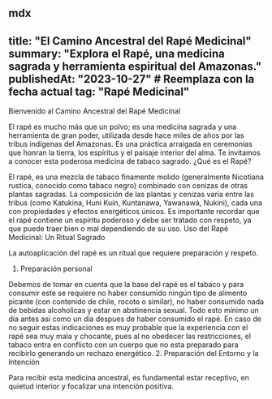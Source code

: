 mdx
---
title: "El Camino Ancestral del Rapé Medicinal"
summary: "Explora el Rapé, una medicina sagrada y herramienta espiritual del Amazonas."
publishedAt: "2023-10-27"  # Reemplaza con la fecha actual
tag: "Rapé Medicinal"
---

Bienvenido al Camino Ancestral del Rapé Medicinal

El rapé es mucho más que un polvo; es una medicina sagrada y una herramienta de gran poder, utilizada desde hace miles de años por las tribus indígenas del Amazonas. Es una práctica arraigada en ceremonias que honran la tierra, los espíritus y el paisaje interior del alma. Te invitamos a conocer esta poderosa medicina de tabaco sagrado.
¿Qué es el Rapé?

El rapé, es una mezcla de tabaco finamente molido (generalmente Nicotiana rustica, conocido como tabaco negro) combinado con cenizas de otras plantas sagradas. La composición de las plantas y cenizas varía entre las tribus (como Katukina, Huni Kuin, Kuntanawa, Yawanawá, Nukini), cada una con propiedades y efectos energéticos únicos. Es importante recordar que el rapé contiene un espíritu poderoso y debe ser tratado con respeto, ya que puede traer bien o mal dependiendo de su uso.
Uso del Rapé Medicinal: Un Ritual Sagrado

La autoaplicación del rapé es un ritual que requiere preparación y respeto.
1. Preparación personal

Debemos de tomar en cuenta que la base del rapé es el tabaco y para consumir este se requiere no haber consumido ningún tipo de alimento picante (con contenido de chile, rocoto o similar), no haber consumido nada de bebidas alcoholicas y estar en abstinencia sexual. Todo esto mínimo un día antes asi como un día despues de haber consumido el rapé. En caso de no seguir estas indicaciones es muy probable que la experiencia con el rapé sea muy mala y chocante, pues al no obedecer las restricciones, el tabaco entra en conflicto con un cuerpo que no esta preparado para recibirlo generando un rechazo energético.
2. Preparación del Entorno y la Intención

Para recibir esta medicina ancestral, es fundamental estar receptivo, en quietud interior y focalizar una intención positiva.